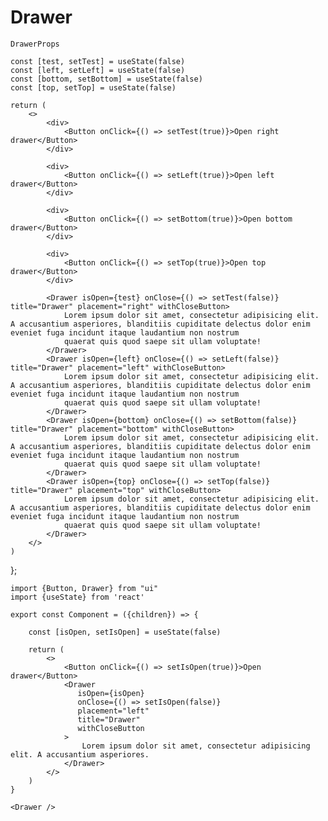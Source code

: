 
# Drawer

`DrawerProps`


    const [test, setTest] = useState(false)
    const [left, setLeft] = useState(false)
    const [bottom, setBottom] = useState(false)
    const [top, setTop] = useState(false)

    return (
        <>
            <div>
                <Button onClick={() => setTest(true)}>Open right drawer</Button>
            </div>

            <div>
                <Button onClick={() => setLeft(true)}>Open left drawer</Button>
            </div>

            <div>
                <Button onClick={() => setBottom(true)}>Open bottom drawer</Button>
            </div>

            <div>
                <Button onClick={() => setTop(true)}>Open top drawer</Button>
            </div>

            <Drawer isOpen={test} onClose={() => setTest(false)} title="Drawer" placement="right" withCloseButton>
                Lorem ipsum dolor sit amet, consectetur adipisicing elit. A accusantium asperiores, blanditiis cupiditate delectus dolor enim eveniet fuga incidunt itaque laudantium non nostrum
                quaerat quis quod saepe sit ullam voluptate!
            </Drawer>
            <Drawer isOpen={left} onClose={() => setLeft(false)} title="Drawer" placement="left" withCloseButton>
                Lorem ipsum dolor sit amet, consectetur adipisicing elit. A accusantium asperiores, blanditiis cupiditate delectus dolor enim eveniet fuga incidunt itaque laudantium non nostrum
                quaerat quis quod saepe sit ullam voluptate!
            </Drawer>
            <Drawer isOpen={bottom} onClose={() => setBottom(false)} title="Drawer" placement="bottom" withCloseButton>
                Lorem ipsum dolor sit amet, consectetur adipisicing elit. A accusantium asperiores, blanditiis cupiditate delectus dolor enim eveniet fuga incidunt itaque laudantium non nostrum
                quaerat quis quod saepe sit ullam voluptate!
            </Drawer>
            <Drawer isOpen={top} onClose={() => setTop(false)} title="Drawer" placement="top" withCloseButton>
                Lorem ipsum dolor sit amet, consectetur adipisicing elit. A accusantium asperiores, blanditiis cupiditate delectus dolor enim eveniet fuga incidunt itaque laudantium non nostrum
                quaerat quis quod saepe sit ullam voluptate!
            </Drawer>
        </>
    )
};

<Preview>
    <Highlight />
</Preview>


```tsx copy
import {Button, Drawer} from "ui"
import {useState} from 'react'

export const Component = ({children}) => {
    
    const [isOpen, setIsOpen] = useState(false)
    
    return (
        <>
            <Button onClick={() => setIsOpen(true)}>Open drawer</Button>
            <Drawer
               isOpen={isOpen}
               onClose={() => setIsOpen(false)}
               placement="left"
               title="Drawer"
               withCloseButton
            >
                Lorem ipsum dolor sit amet, consectetur adipisicing elit. A accusantium asperiores.
            </Drawer>
        </>
    )
}

<Drawer />
```


